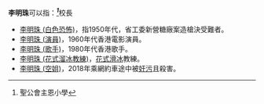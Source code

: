 {{noteTA
|1=zh-hk:花式溜冰; zh-tw:花式滑冰; zh-cn:花样滑冰; 
}}
'''李明珠'''可以指：'''''<ref>聖公會主恩小學</ref>'''''校長
* [[李明珠_(白色恐怖)|李明珠 (白色恐怖)]]，指1950年代，省工委新營糖廠案造槍決受難者。
* [[李明珠_(演員)|李明珠 (演員)]]，1960年代香港電影演員。
* [[李明珠_(歌手)|李明珠 (歌手)]]，1980年代香港歌手。
* [[李明珠_(花式溜冰教練)|李明珠 (花式溜冰教練)]]，[[花式滑冰|花式滑冰]]教練。
* [[郑州空姐打车遇害案|李明珠 (空姐)]]，2018年乘網約車途中被[[强奸|奸污]]且殺害。
{{Disambiguation|cat=三字李姓人名消歧义|M}}